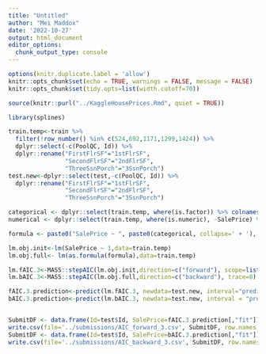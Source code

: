 ```yaml
---
title: "Untitled"
author: "Mei Maddox"
date: '2022-10-27'
output: html_document
editor_options: 
  chunk_output_type: console
---
```


```r
options(knitr.duplicate.label = 'allow')
knitr::opts_chunk$set(echo = TRUE, warnings = FALSE, message = FALSE)
knitr::opts_chunk$set(tidy.opts=list(width.cutoff=70))
```

```r
source(knitr::purl("../KaggleHousePrices.Rmd", quiet = TRUE))
```

```r
library(splines)
```

```r
train.temp<-train %>%
  filter(!row_number() %in% c(524,692,1171,1299,1424)) %>%
  dplyr::select(-c(PoolQC, Id)) %>%
  dplyr::rename("FirstFlrSF"="1stFlrSF",
                "SecondFlrSF"="2ndFlrSF",
                "ThreeSsnPorch"="3SsnPorch")
test.new<-dplyr::select(test,-c(PoolQC, Id)) %>%
  dplyr::rename("FirstFlrSF"="1stFlrSF",
                "SecondFlrSF"="2ndFlrSF",
                "ThreeSsnPorch"="3SsnPorch")
```

```r
categorical <- dplyr::select(train.temp, where(is.factor)) %>% colnames()
numerical <- dplyr::select(train.temp, where(is.numeric), -SalePrice) %>% colnames()

formula <- paste0("SalePrice ~ ", paste0(categorical, collapse=' + '), " + ns(", paste0(numerical, collapse=' + '), ")")

lm.obj.init<-lm(SalePrice ~ 1,data=train.temp)
lm.obj.full<- lm(as.formula(formula),data=train.temp)

lm.fAIC.3<-MASS::stepAIC(lm.obj.init,direction=c("forward"), scope=list(upper=lm.obj.full,lower=lm.obj.init), trace=0)
lm.bAIC.3<-MASS::stepAIC(lm.obj.full,direction=c("backward"), trace=0)
```

```r
fAIC.3.prediction<-predict(lm.fAIC.3, newdata=test.new, interval="prediction")
bAIC.3.prediction<-predict(lm.bAIC.3, newdata=test.new, interval = "prediction")


SubmitDF <- data.frame(Id=test$Id, SalePrice=fAIC.3.prediction[,"fit"])
write.csv(file='../submissions/AIC_forward_3.csv', SubmitDF, row.names = FALSE)
SubmitDF <- data.frame(Id=test$Id, SalePrice=bAIC.3.prediction[,"fit"])
write.csv(file='../submissions/AIC_backward_3.csv', SubmitDF, row.names = FALSE)
```




